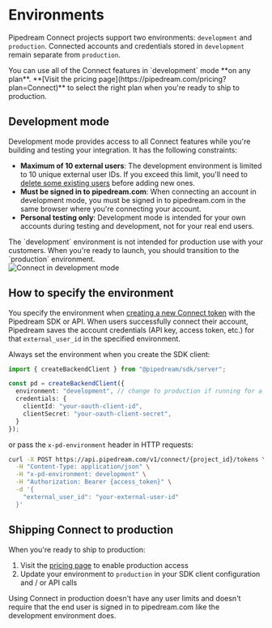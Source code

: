 
# Environments

Pipedream Connect projects support two environments: `development` and `production`. Connected accounts and credentials stored in `development` remain separate from `production`.

<Callout type="info">
You can use all of the Connect features in `development` mode **on any plan**. **[Visit the pricing page](https://pipedream.com/pricing?plan=Connect)** to select the right plan when you're ready to ship to production.
</Callout>

## Development mode

Development mode provides access to all Connect features while you're building and testing your integration. It has the following constraints:

- **Maximum of 10 external users**: The development environment is limited to 10 unique external user IDs. If you exceed this limit, you'll need to [delete some existing users](/connect/managed-auth/users/#deleting-users) before adding new ones.
- **Must be signed in to pipedream.com**: When connecting an account in development mode, you must be signed in to pipedream.com in the same browser where you're connecting your account.
- **Personal testing only**: Development mode is intended for your own accounts during testing and development, not for your real end users.

<Callout type="warning">
The `development` environment is not intended for production use with your customers. When you're ready to launch, you should transition to the `production` environment.
</Callout>

<br />

<Image src="https://res.cloudinary.com/pipedreamin/image/upload/v1732654019/Google_Chrome_-_Pipedream_Connect_2024-11-26_at_12.45.06_PM_yp4gnl.png" alt="Connect in development mode" width={350} height={529} />

## How to specify the environment

You specify the environment when [creating a new Connect token](/connect/api/#create-a-new-token) with the Pipedream SDK or API. When users successfully connect their account, Pipedream saves the account credentials (API key, access token, etc.) for that `external_user_id` in the specified environment.

Always set the environment when you create the SDK client:

```typescript
import { createBackendClient } from "@pipedream/sdk/server";

const pd = createBackendClient({
  environment: "development", // change to production if running for a test production account, or in production
  credentials: {
    clientId: "your-oauth-client-id",
    clientSecret: "your-oauth-client-secret",
  }
});
```

or pass the `x-pd-environment` header in HTTP requests:

```bash
curl -X POST https://api.pipedream.com/v1/connect/{project_id}/tokens \
  -H "Content-Type: application/json" \
  -H "x-pd-environment: development" \
  -H "Authorization: Bearer {access_token}" \
  -d '{
    "external_user_id": "your-external-user-id"
  }'
```

## Shipping Connect to production

When you're ready to ship to production:

1. Visit the [pricing page](https://pipedream.com/pricing?plan=Connect) to enable production access
2. Update your environment to `production` in your SDK client configuration and / or API calls

<Callout type="info">
Using Connect in production doesn't have any user limits and doesn't require that the end user is signed in to pipedream.com like the development environment does.
</Callout>
